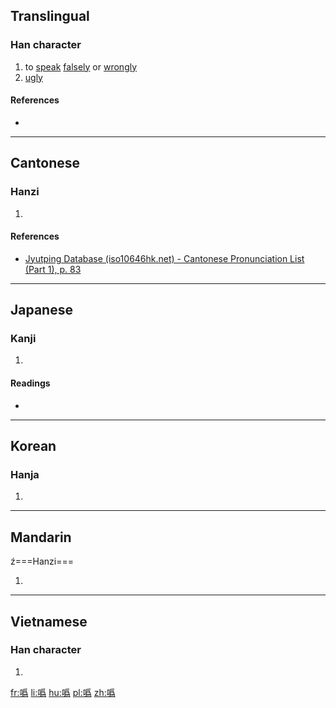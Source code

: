 {{also|噕}}
==Translingual==

===Han character===
{{Han char|rn=30|rad=口|as=09|sn=12|four=62027|canj=RBHF,RIKF|ids=⿰口爲}}

# to [[speak]] [[falsely]] or [[wrongly]]
# [[ugly]]

====References====
* {{Han ref|kx=0208.140|dkj=04294|dj=0431.090|hdz=10685.040|uh=5645|ud=22085|bh=D86B|bd=55403}}

----

==Cantonese==

===Hanzi===
{{yue-hanzi|jyut=[[fai1]]|y=fai1}}

# {{defn|lang=yue|sort=口09}}

====References====
*[http://www.iso10646hk.net/jp/document/download.jsp Jyutping Database (iso10646hk.net) - Cantonese Pronunciation List (Part 1), p. 83]

----

==Japanese==

===Kanji===
{{ja-kanji|grade=|rs=口09}}

# {{defn|lang=ja|sort=口09}}

====Readings====
* {{ja-readings|on=[[き]] (ki)|kun=[[みにくい]] (minikui), [[そしる]] (soshiru)}}

----

==Korean==

===Hanja===
{{ko-hanja|hangeul=위|rv=wi|mr=wi}}

# {{defn|lang=ko|sort=口09}}

----

==Mandarin==

ź===Hanzi===
{{cmn-hanzi|pin=[[huī]] ([[hui1]])|wg=hui<sup>1</sup>}}

# {{defn|lang=cmn|sort=口09}}

----

==Vietnamese==

===Han character===
{{vi-hantu|[[vay]]|rs=口09}}

# {{defn|lang=vi|sort=口09}}

[[fr:噅]]
[[li:噅]]
[[hu:噅]]
[[pl:噅]]
[[zh:噅]]